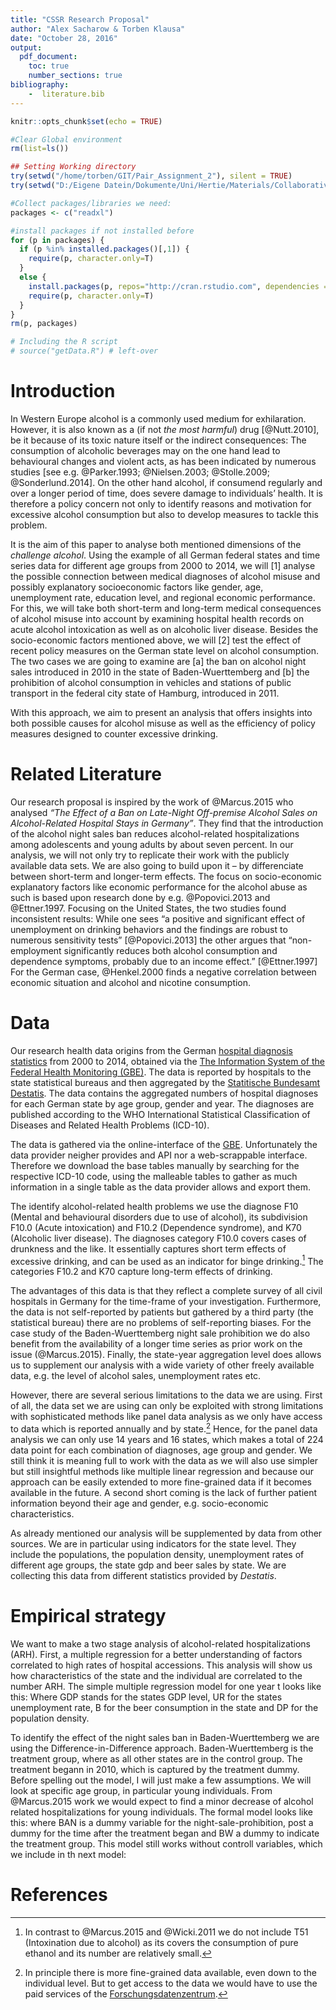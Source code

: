 ```yaml
---
title: "CSSR Research Proposal"
author: "Alex Sacharow & Torben Klausa"
date: "October 28, 2016"
output: 
  pdf_document:
    toc: true
    number_sections: true
bibliography:
    -  literature.bib
---
```


```r
knitr::opts_chunk$set(echo = TRUE)

#Clear Global environment
rm(list=ls())

## Setting Working directory
try(setwd("/home/torben/GIT/Pair_Assignment_2"), silent = TRUE)
try(setwd("D:/Eigene Datein/Dokumente/Uni/Hertie/Materials/Collaborative Social Science Data Analysis/CSSR_Project"), silent = TRUE)

#Collect packages/libraries we need:
packages <- c("readxl")

#install packages if not installed before
for (p in packages) {
  if (p %in% installed.packages()[,1]) {
    require(p, character.only=T)
  }
  else {
    install.packages(p, repos="http://cran.rstudio.com", dependencies = TRUE)
    require(p, character.only=T)
  }
}
rm(p, packages)

# Including the R script
# source("getData.R") # left-over
```

<!--
**************************
***** REQUIRED WORK: *****
**************************
1. We should clean up the readme files. Do we really need one per folder? 
Alex: Seize it down to detailed information (links, date, syntax of filenames)
2. Work count as off 23.10.2016: 1377 (with references 1601)


**************************
*****   OVERVIEW:    *****
**************************
What is our data and where do we get it from?
-- Acute alcohol intoxication - ICD10 Code: F10.0 - GBE-Bund
-- Alcoholic liver disease - ICD10 Code: K70 - GBE-Bund

What are we controlling for?
+- population density - Destatis: "Bevölkerungsdichte: Bundesländer, Stichtag"
-- unemployment rate - Destatis: "Arbeitslose, Arbeitslosenquoten, Gemeldete Arbeitsstellen: Bundesländer, Jahre"
-- youth unemployment - Regionaldatenbank?
+- state gdp - Destatis: "VGR der Länder - Bruttoinlandsprodukt"
-- Bildungsniveau
   Alcohol sales / Beer sales https://www.destatis.de/GPStatistik/receive/DEHeft_heft_00014241
   https://www.destatis.de/GPStatistik/receive/DESerie_serie_00000146?list=all
-->

# Introduction

<!--
What, Why, How, Basic question, Basic answer
!!!TORBEN TAKES CARE!!!
K70 - Alkoholische Leberkrankheit

-->

In Western Europe alcohol is a commonly used medium for exhilaration. However, it is also known as a (if not *the most harmful*) drug [@Nutt.2010], be it because of its toxic nature itself or the indirect consequences: The consumption of alcoholic beverages may on the one hand lead to behavioural changes and violent acts, as has been indicated by numerous studies [see e.g. @Parker.1993; @Nielsen.2003; @Stolle.2009; @Sonderlund.2014]. On the other hand alcohol, if consumend regularly and over a longer period of time, does severe damage to individuals' health. It is therefore a policy concern not only to identify reasons and motivation for excessive alcohol consumption but also to develop measures to tackle this problem.

It is the aim of this paper to analyse both mentioned dimensions of the *challenge alcohol*. Using the example of all German federal states and time series data for different age groups from 2000 to 2014, we will [1] analyse the possible connection between medical diagnoses of alcohol misuse and possibly explanatory socioeconomic factors like gender, age, unemployment rate, education level, and regional economic performance. For this, we will take both short-term and long-term medical consequences of alcohol misuse into account by examining hospital health records on acute alcohol intoxication as well as on alcoholic liver disease. Besides the socio-economic factors mentioned above, we will [2] test the effect of recent policy measures on the German state level on alcohol consumption. The two cases we are going to examine are [a] the ban on alcohol night sales introduced in 2010 in the state of Baden-Wuerttemberg and [b] the prohibition of alcohol consumption in vehicles and stations of public transport in the federal city state of Hamburg, introduced in 2011.

With this approach, we aim to present an analysis that offers insights into both possible causes for alcohol misuse as well as the efficiency of policy measures designed to counter excessive drinking.

<!--
***** OLD *****
In this paper we want to investigate the impact of two types of alcohol regulation on health and crime levels. We will focus on Germany and a small subfield of alcohol policy: The ban of alcohol night sales and drinking in public transport. The two cases we are going to examine are [1] the ban on alcohol night sales introduced in 2010 in the state of Baden-Wuerttemberg and [2] the prohibition of alcohol consumption in vehicles and stations of public transport in the city of Hamburg, introduced in 2011. We will examine these measures for their effects on [a] hospital records of admissions under the influence of alcohol and [b] on cases of reported violent crime.
-->

# Related Literature

<!--
!!!TORBEN TAKES CARE!!!
Alex: Ich glaub es sollte vor den Daten teil kommen weil sich das Teile drauf beziehen
-->

Our research proposal is inspired by the work of @Marcus.2015 who analysed *"The Effect of a Ban on Late-Night Off-premise Alcohol Sales on Alcohol-Related Hospital Stays in Germany"*. They find that the introduction of the alcohol night sales ban reduces alcohol-related hospitalizations among adolescents and young adults by about seven percent. In our analysis, we will not only try to replicate their work with the publicly available data sets. We are also going to build upon it -- by differenciate between short-term and longer-term effects. The focus on socio-economic explanatory factors like economic performance for the alcohol abuse as such is based upon research done by e.g. @Popovici.2013 and @Ettner.1997. Focusing on the United States, the two studies found inconsistent results: While one sees "a positive and significant effect of unemployment on drinking behaviors and the findings are robust to numerous sensitivity tests" [@Popovici.2013] the other argues that "non-employment significantly reduces both alcohol consumption and dependence symptoms, probably due to an income effect." [@Ettner.1997] For the German case, @Henkel.2000 finds a negative correlation between economic situation and alcohol and nicotine consumption.


# Data

<!--
!!!ALEX TAKES CARE!!!
Structure:
DATA
1. Data Source
1.1. Data gathering
2. Data Advantages
3. Data Disadvantages
4. Our Data Manipulation
Empirical Strategy
1. Basic correlation analysis / linear regression
2. Diff-in-Diff / Time -Series approach
-->


Our research health data origins from the German [hospital diagnosis statistics](https://www.destatis.de/DE/Publikationen/Thematisch/Gesundheit/Krankenhaeuser/DiagnosedatenKrankenhaus.html) from 2000 to 2014, obtained via the [The Information System of the Federal Health Monitoring (GBE)](http://www.gbe-bund.de/). The data is reported by hospitals to the state statistical bureaus and then aggregated by the [Statitische Bundesamt Destatis](https://www.destatis.de/). The data contains the aggregated numbers of hospital diagnoses for each German state by age group, gender and year. The diagnoses are published according to the WHO International Statistical Classification of Diseases and Related Health Problems (ICD-10). 

The data is gathered via the online-interface of the [GBE](http://www.gbe-bund.de/). Unfortunately the data provider neigher provides and API nor a web-scrappable interface. Therefore we download the base tables manually by searching for the respective ICD-10 code, using the malleable tables to gather as much information in a single table as the data provider allows and export them.

The identify alcohol-related health problems we use the diagnose F10 (Mental and behavioural disorders due to use of alcohol), its subdivision F10.0 (Acute intoxication) and F10.2 (Dependence syndrome), and K70 (Alcoholic liver disease). The diagnoses category F10.0 covers cases of drunkness and the like. It essentially captures short term effects of excessive drinking, and can be used as an indicator for binge drinking.[^ICD] The categories F10.2 and K70 capture long-term effects of drinking.

The advantages of this data is that they reflect a complete survey of all civil hospitals in Germany for the time-frame of your investigation. Furthermore, the data is not self-reported by patients but gathered by a third party (the statistical bureau) there are no problems of self-reporting biases. For the case study of the Baden-Wuerttemberg night sale prohibition we do also benefit from the availability of a longer time series as  prior work on the issue (@Marcus.2015). Finally, the state-year aggregation level does allows us to supplement our analysis with a wide variety of other freely available data, e.g. the level of alcohol sales, unemployment rates etc. 

However, there are several serious limitations to the data we are using. First of all, the data set we are using can only be exploited with strong limitations with sophisticated methods like panel data analysis as we only have access to data which is reported annually and by state.[^FDZ] Hence, for the panel data analysis we can only use 14 years and 16 states, which makes a total of 224 data point for each combination of diagnoses, age group and gender. We still think it is meaning full to work with the data as we will also use simpler but still insightful methods like multiple linear regression and because our approach can be easily extended to more fine-grained data if it becomes available in the future. A second short coming is the lack of further patient information beyond their age and gender, e.g. socio-economic characteristics.

As already mentioned our analysis will be supplemented by data from other sources. We are in particular using indicators for the state level. They include the populations, the population density, unemployment rates of different age groups, the state gdp and beer sales by state. We are collecting this data from different statistics provided by *Destatis*.

#  Empirical strategy

We want to make a two stage analysis of alcohol-related hospitalizations (ARH). First, a multiple regression for a better understanding of factors correlated to high rates of hospital accessions. This analysis will show us how characteristics of the state and the individual are correlated to the number ARH. The simple multiple regression model for one year t looks like this:
\begin{equation}
    ARH_S = \alpha_0 + \alpha_1 \cdot GDP_S + \alpha_2 \cdot UR_S + \alpha_3 \cdot B_S + \alpha_4 \cdot PD_S + \epsilon
\end{equation}
Where GDP stands for the states GDP level, UR for the states unemployment rate, B for the beer consumption in the state and DP for the population density.

To identify the effect of the night sales ban in Baden-Wuerttemberg we are using the Difference-in-Difference approach. Baden-Wuerttemberg is the treatment group, where as all other states are in the control group. The treatment begann in 2010, which is captured by the treatment dummy. Before spelling out the model, I will just make a few assumptions. We will look at specific age group, in particular young individuals. From @Marcus.2015 work we would expect to find a minor decrease of alcohol related hospitalizations for young individuals. The formal model looks like this:
\begin{equation}
   ARH_{S,T} = \beta_0 + \beta_1 \cdot BAN_{S,T} + \beta_2 \cdot POST_T + \beta_3 \cdot BW_S + e_{S,T}
\end{equation}
where BAN is a dummy variable for the night-sale-prohibition, post a dummy for the time after the treatment began and BW a dummy to indicate the treatment group. This model still works without controll variables, which we include in th next model:
<!--
WORK in PROGRESS
-->
\begin{equation}
  ARH_{S,T} = \beta_0 + \beta_1 \cdot BAN_{S,T} + X\beta_2 + c_S + \eta{S,T}
\end{equation}



<!-- old
The crime data is obtained from [criminal statistics published by the German Federal Criminal Police Office](https://www.bka.de/DE/AktuelleInformationen/StatistikenLagebilder/PolizeilicheKriminalstatistik/pks_node.html;jsessionid=5DFB83E1B040E5C0CCF7F9DF99203DA1.live0612) and covers the corresponding time period from 2004 to 2013. It captures the number of reported violent crimes under the influence of alcohol per German state and year.

Our empirical strategy relies on the difference in difference approach. For the Baden-Wuerttemberg case of night alcohol sale ban, other German states will be used as control group. In the Hamburg case of prohibited alcohol consumption in vehicles and stations of public transport, the state of Berlin will serve as a control group, as it is sensible to chose a city state of similar size and characteristics instead of a rural state.
-->


# References

[^KEY]: This is a footnote, referring to @Marcus.2015.
[^ICD]: In contrast to @Marcus.2015 and @Wicki.2011 we do not include T51 (Intoxination due to alcohol) as its covers the consumption of pure ethanol and its number are relatively small. 
[^FDZ]: In principle there is more fine-grained data available, even down to the individual level. But to get access to the data we would have to use the paid services of the [Forschungsdatenzentrum](http://www.forschungsdatenzentrum.de/).